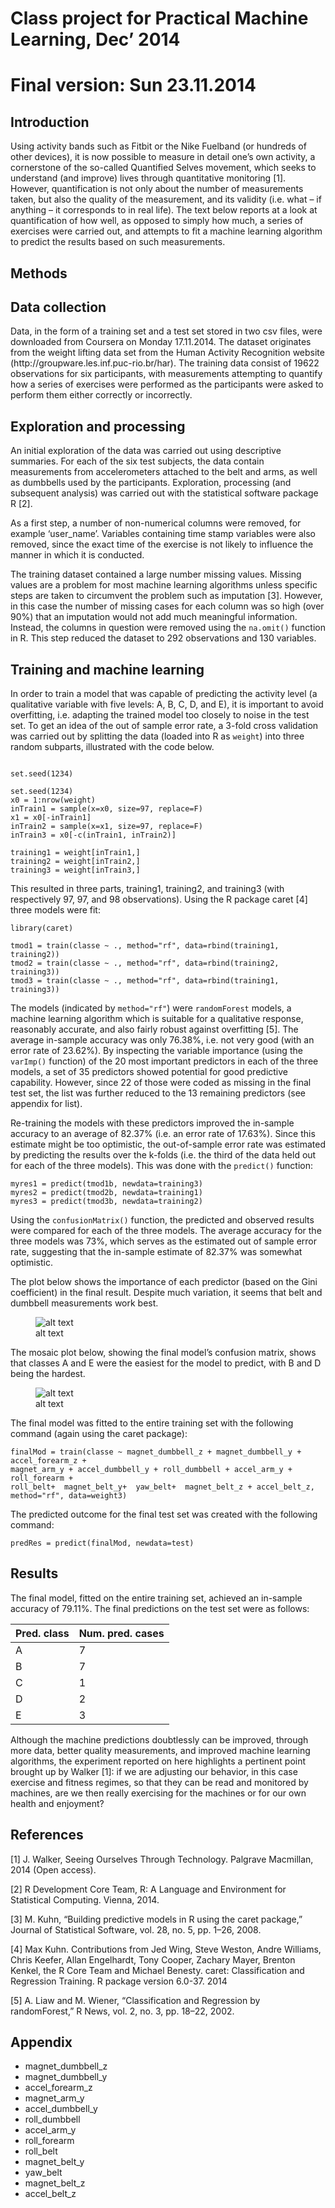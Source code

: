 # Class project for Practical Machine Learning, Dec' 2014
# Final version: Sun 23.11.2014

Introduction
---------------------------------------
Using activity bands such as Fitbit or the Nike Fuelband (or hundreds of other devices),
it is now possible to measure in detail one's own activity, a cornerstone of the
so-called Quantified Selves movement, which seeks to understand (and improve)
lives through quantitative monitoring [1]. However, quantification is not only
about the number of measurements taken, but also the quality of the
measurement, and its validity (i.e. what -- if anything -- it corresponds to
in real life). The text below reports at a look at quantification of how well,
as opposed to simply how much, a series of exercises were carried out, and
attempts to fit a machine learning algorithm to predict the results based on
such measurements.

Methods
---------------------------------------

Data collection
----------------
Data, in the form of a training set and a test set stored in two csv files, were
downloaded from Coursera on Monday 17.11.2014. The dataset originates from the
weight lifting data set from the Human Activity Recognition website (http://groupware.les.inf.puc-rio.br/har).
The training data consist of 19622 observations for six participants, with measurements
attempting to quantify how a series of exercises were performed as the participants
were asked to perform them either correctly or incorrectly.

Exploration and processing
----------------
An initial exploration of the data was carried out using descriptive summaries.
For each of the six test subjects, the data contain measurements from accelerometers
attached to the belt and arms, as well as dumbbells used by the participants.
Exploration, processing (and subsequent analysis) was carried out with the statistical
software package R [2].

As a first step, a number of non-numerical columns were removed, for example
'user_name'. Variables containing time stamp variables were also removed,
since the exact time of the exercise is not likely to influence the manner
in which it is conducted.

The training dataset contained a large number missing values. Missing values
are a problem for most machine learning algorithms unless specific steps are taken
to circumvent the problem such as imputation [3]. However, in this case the
number of missing cases for each column was so high (over 90%) that an
imputation would not add much meaningful information. Instead, the columns
in question were removed using the `na.omit()` function in R. This step reduced
the dataset to 292 observations and 130 variables.


Training and machine learning
----------------
In order to train a model that was capable of predicting the activity level (a
qualitative variable with five levels: A, B, C, D, and E), it is important to
avoid overfitting, i.e. adapting the trained model too closely to noise in
the test set. To get an idea of the out of sample error rate, a 3-fold cross
validation was carried out by splitting the data (loaded into R as `weight`)
into three random subparts, illustrated with the code below.

```

set.seed(1234)

set.seed(1234)
x0 = 1:nrow(weight)
inTrain1 = sample(x=x0, size=97, replace=F)
x1 = x0[-inTrain1]
inTrain2 = sample(x=x1, size=97, replace=F)
inTrain3 = x0[-c(inTrain1, inTrain2)]

training1 = weight[inTrain1,]
training2 = weight[inTrain2,]
training3 = weight[inTrain3,]

```
This resulted in three parts, training1, training2, and training3 (with
respectively 97, 97, and 98 observations). Using the R package caret [4]
three models were fit:

```
library(caret)

tmod1 = train(classe ~ ., method="rf", data=rbind(training1, training2))
tmod2 = train(classe ~ ., method="rf", data=rbind(training2, training3))
tmod3 = train(classe ~ ., method="rf", data=rbind(training1, training3))

```
The models (indicated by `method="rf"`) were `randomForest` models, a
machine learning algorithm which is suitable for a qualitative response,
reasonably accurate, and also fairly robust against overfitting [5].
The average in-sample accuracy was only 76.38%, i.e. not very good (with an
error rate of 23.62%). By inspecting the variable importance
(using the `varImp()` function) of the 20 most important predictors in
each of the three models, a set of 35 predictors showed potential for
good predictive capability. However, since 22 of those were coded as missing
in the final test set, the list was further reduced to the
13 remaining predictors (see appendix for list).

Re-training the models with these predictors improved the in-sample accuracy
to an average of 82.37% (i.e. an error rate of 17.63%). Since this estimate might be too optimistic, the
out-of-sample error rate was estimated by predicting the results over the
k-folds (i.e. the third of the data held out for each of the three models).
This was done with the `predict()` function:

```
myres1 = predict(tmod1b, newdata=training3)
myres2 = predict(tmod2b, newdata=training1)
myres3 = predict(tmod3b, newdata=training2)

```
Using the `confusionMatrix()` function, the predicted and observed results were
compared for each of the three models. The average accuracy for the three
models was 73%, which serves as the estimated out of sample error rate, suggesting
that the in-sample estimate of 82.37% was somewhat optimistic.

The plot below shows the importance of each predictor (based on the Gini
coefficient) in the final result. Despite much variation, it seems that
belt and dumbbell measurements work best.

![alt text](img/var_importance_dotplot.png)

The mosaic plot below, showing the final model's confusion matrix,
shows that classes A and E were the easiest for the model to predict,
with B and D being the hardest.

![alt text](img/mosaic_plot_confusion_matrix.png)

The final model was fitted to the entire training set with the following
command (again using the caret package):

```
finalMod = train(classe ~ magnet_dumbbell_z + magnet_dumbbell_y + accel_forearm_z +
magnet_arm_y + accel_dumbbell_y + roll_dumbbell + accel_arm_y + roll_forearm +
roll_belt+  magnet_belt_y+  yaw_belt+  magnet_belt_z + accel_belt_z,
method="rf", data=weight3)

```
The predicted outcome for the final test set was created with the following command:

```
predRes = predict(finalMod, newdata=test)
```


Results
---------------------------------------
The final model, fitted on the entire training set, achieved an in-sample
accuracy of 79.11%. The final predictions on the test set were as follows:

Pred. class   | Num. pred. cases
--------|--------
  A     |    7
  B     |    7
  C     |    1
  D     |    2
  E     |    3


Although the machine predictions doubtlessly can be improved, through
more data, better quality measurements, and improved machine learning
algorithms, the experiment reported on here highlights a pertinent point
brought up by Walker [1]: if we are adjusting our behavior, in this case
exercise and fitness regimes, so that they can be read and monitored by
machines, are we then really exercising for the machines or for our
own health and enjoyment?


References
---------------------------------------
 [1] J. Walker, Seeing Ourselves Through Technology. Palgrave Macmillan, 2014 (Open access).
 
 [2] R Development Core Team, R: A Language and Environment for Statistical Computing. Vienna, 2014.
 
 [3] M. Kuhn, “Building predictive models in R using the caret package,” Journal of Statistical Software, vol. 28, no. 5, pp. 1–26, 2008.
 
 [4] Max Kuhn. Contributions from Jed Wing, Steve Weston, Andre Williams, Chris Keefer, Allan Engelhardt, Tony Cooper, Zachary
   Mayer, Brenton Kenkel, the R Core Team and Michael Benesty.  caret: Classification and Regression Training. R package
   version 6.0-37. 2014
   
 [5] A. Liaw and M. Wiener, “Classification and Regression by randomForest,” R News, vol. 2, no. 3, pp. 18–22, 2002.
 
 
Appendix
---------------------------------------
* magnet_dumbbell_z
* magnet_dumbbell_y
* accel_forearm_z
* magnet_arm_y
* accel_dumbbell_y
* roll_dumbbell
* accel_arm_y
* roll_forearm
* roll_belt
* magnet_belt_y
* yaw_belt
* magnet_belt_z
* accel_belt_z



